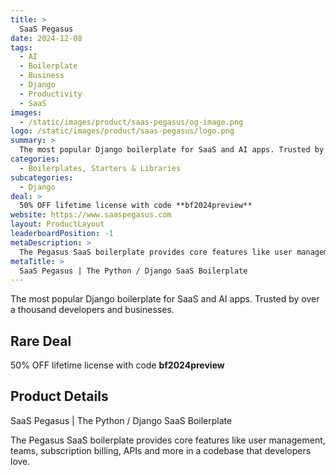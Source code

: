 ```yaml
---
title: >
  SaaS Pegasus
date: 2024-12-08
tags:
  - AI
  - Boilerplate
  - Business
  - Django
  - Productivity
  - SaaS
images:
  - /static/images/product/saas-pegasus/og-image.png
logo: /static/images/product/saas-pegasus/logo.png
summary: >
  The most popular Django boilerplate for SaaS and AI apps. Trusted by over a thousand developers and businesses.
categories:
  - Boilerplates, Starters & Libraries
subcategories:
  - Django
deal: >
  50% OFF lifetime license with code **bf2024preview**
website: https://www.saaspegasus.com
layout: ProductLayout
leaderboardPosition: -1
metaDescription: >
  The Pegasus SaaS boilerplate provides core features like user management, teams, subscription billing, APIs and more in a codebase that developers love.
metaTitle: >
  SaaS Pegasus | The Python / Django SaaS Boilerplate
---
```

The most popular Django boilerplate for SaaS and AI apps. Trusted by over a thousand developers and businesses.

## Rare Deal

50% OFF lifetime license with code **bf2024preview**

## Product Details

SaaS Pegasus | The Python / Django SaaS Boilerplate

The Pegasus SaaS boilerplate provides core features like user management, teams, subscription billing, APIs and more in a codebase that developers love.
